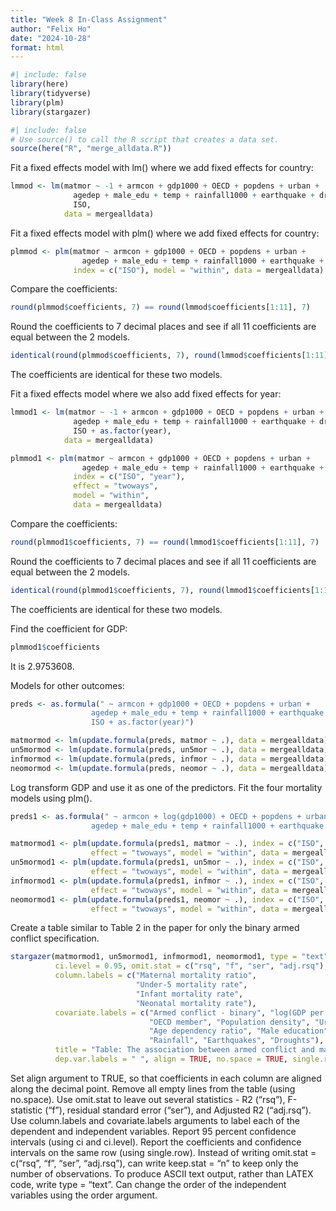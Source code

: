 ```yaml
---
title: "Week 8 In-Class Assignment"
author: "Felix Ho"
date: "2024-10-28"
format: html
---
```


```r
#| include: false
library(here)
library(tidyverse)
library(plm)
library(stargazer)
```



```r
#| include: false
# Use source() to call the R script that creates a data set.
source(here("R", "merge_alldata.R"))
```

Fit a fixed effects model with lm() where we add fixed effects for country:

```r
lmmod <- lm(matmor ~ -1 + armcon + gdp1000 + OECD + popdens + urban +
              agedep + male_edu + temp + rainfall1000 + earthquake + drought +
              ISO, 
            data = mergealldata)
```

Fit a fixed effects model with plm() where we add fixed effects for country:

```r
plmmod <- plm(matmor ~ armcon + gdp1000 + OECD + popdens + urban +
                agedep + male_edu + temp + rainfall1000 + earthquake + drought,
              index = c("ISO"), model = "within", data = mergealldata)
```

Compare the coefficients:

```r
round(plmmod$coefficients, 7) == round(lmmod$coefficients[1:11], 7) 
```

Round the coefficients to 7 decimal places and see if all 11 coefficients are equal between the 2 models.

```r
identical(round(plmmod$coefficients, 7), round(lmmod$coefficients[1:11], 7)) 
```

The coefficients are identical for these two models.

Fit a fixed effects model where we also add fixed effects for year:

```r
lmmod1 <- lm(matmor ~ -1 + armcon + gdp1000 + OECD + popdens + urban +
              agedep + male_edu + temp + rainfall1000 + earthquake + drought +
              ISO + as.factor(year), 
            data = mergealldata)

plmmod1 <- plm(matmor ~ armcon + gdp1000 + OECD + popdens + urban + 
                agedep + male_edu + temp + rainfall1000 + earthquake + drought,
              index = c("ISO", "year"),
              effect = "twoways",
              model = "within",
              data = mergealldata)
```

Compare the coefficients:

```r
round(plmmod1$coefficients, 7) == round(lmmod1$coefficients[1:11], 7) 
```

Round the coefficients to 7 decimal places and see if all 11 coefficients are equal between the 2 models.

```r
identical(round(plmmod1$coefficients, 7), round(lmmod1$coefficients[1:11], 7)) 
```

The coefficients are identical for these two models.

Find the coefficient for GDP:

```r
plmmod1$coefficients
```

It is 2.9753608.

Models for other outcomes:

```r
preds <- as.formula(" ~ armcon + gdp1000 + OECD + popdens + urban + 
                  agedep + male_edu + temp + rainfall1000 + earthquake + drought + 
                  ISO + as.factor(year)")

matmormod <- lm(update.formula(preds, matmor ~ .), data = mergealldata)
un5mormod <- lm(update.formula(preds, un5mor ~ .), data = mergealldata)
infmormod <- lm(update.formula(preds, infmor ~ .), data = mergealldata)
neomormod <- lm(update.formula(preds, neomor ~ .), data = mergealldata)
```

Log transform GDP and use it as one of the predictors. Fit the four mortality models using plm().

```r
preds1 <- as.formula(" ~ armcon + log(gdp1000) + OECD + popdens + urban + 
                  agedep + male_edu + temp + rainfall1000 + earthquake + drought")

matmormod1 <- plm(update.formula(preds1, matmor ~ .), index = c("ISO", "year"),
                  effect = "twoways", model = "within", data = mergealldata)
un5mormod1 <- plm(update.formula(preds1, un5mor ~ .), index = c("ISO", "year"),
                  effect = "twoways", model = "within", data = mergealldata)
infmormod1 <- plm(update.formula(preds1, infmor ~ .), index = c("ISO", "year"),
                  effect = "twoways", model = "within", data = mergealldata)
neomormod1 <- plm(update.formula(preds1, neomor ~ .), index = c("ISO", "year"),
                  effect = "twoways", model = "within", data = mergealldata)
```

Create a table similar to Table 2 in the paper for only the binary armed conflict specification.
```r
stargazer(matmormod1, un5mormod1, infmormod1, neomormod1, type = "text", ci = TRUE, 
          ci.level = 0.95, omit.stat = c("rsq", "f", "ser", "adj.rsq"), 
          column.labels = c("Maternal mortality ratio", 
                            "Under-5 mortality rate", 
                            "Infant mortality rate", 
                            "Neonatal mortality rate"), 
          covariate.labels = c("Armed conflict - binary", "log(GDP per capita)", 
                               "OECD member", "Population density", "Urban residence", 
                               "Age dependency ratio", "Male education", "Temperature", 
                               "Rainfall", "Earthquakes", "Droughts"), 
          title = "Table: The association between armed conflict and maternal and child mortality (adjusted beta coefficients, 95% confidence intervals)", 
          dep.var.labels = " ", align = TRUE, no.space = TRUE, single.row = TRUE)
```
Set align argument to TRUE, so that coefficients in each column are aligned along the decimal point. Remove all empty lines from the table (using no.space). Use omit.stat to leave out several statistics - R2 ("rsq"), F-statistic ("f"), residual standard error ("ser"), and Adjusted R2 ("adj.rsq"). Use column.labels and covariate.labels arguments to label each of the dependent and independent variables. Report 95 percent confidence intervals (using ci and ci.level). Report the coefficients and confidence intervals on the same row (using single.row). Instead of writing omit.stat = c("rsq", "f", "ser", "adj.rsq"), can write keep.stat = "n" to keep only the number of observations. To produce ASCII text output, rather than LATEX code, write type = "text". Can change the order of the independent variables using the order argument. 